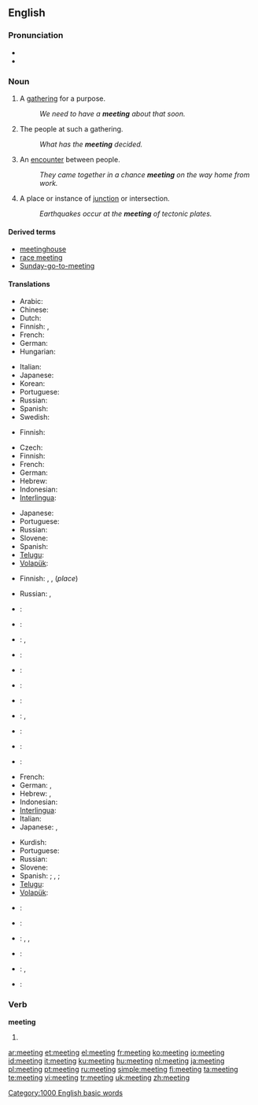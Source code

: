 ==English==

{{rank|physical|spring|troops|897|meeting|corner|spite|built}}

===Pronunciation===
* {{audio|en-us-meeting.ogg|Audio (US)}}
* {{rhymes|iːtɪŋ}}

===Noun===
{{en-noun}}

# A [[gathering]] for a purpose.
#: ''We need to have a '''meeting''' about that soon.''
# The people at such a gathering.
#: ''What has the '''meeting''' decided.''
# An [[encounter]] between people.
#: ''They came together in a chance '''meeting''' on the way home from work.''
# A place or instance of [[junction]] or intersection.
#: ''Earthquakes occur at the '''meeting''' of tectonic plates.''

====Derived terms====
* [[meetinghouse]]
* [[race meeting]]
* [[Sunday-go-to-meeting]]

====Translations====
{{trans-top|gathering for a purpose}}
* Arabic: {{t|ar|اجتماع|tr={{IPAchar|ijtimāʕ}}|sc=Arab|m}}
* Chinese: {{t|cmn|会议|tr=huìyì|sc=Hans}}
* Dutch: {{t+|nl|bijeenkomst|f}}
* Finnish: {{t+|fi|kokous}}, {{t+|fi|palaveri}}
* French: {{t+|fr|réunion|f}}
* German: {{t+|de|Versammlung|f}}
* Hungarian: {{t|hu|találkozás}}
{{trans-mid}}
* Italian: {{t+|it|riunione|f}}
* Japanese: {{t|ja|会合|tr=かいごう, kaigō|sc=Jpan}}
* Korean: {{t|ko|회합|tr=hoehap|sc=Hang}}
* Portuguese: {{t+|pt|reunião|f}}
* Russian: {{t+|ru|собрание|n|tr=sobránije|sc=Cyrl}}
* Spanish: {{t-|es|reunión|f}}
* Swedish: {{t+|sv|möte|n}}
{{trans-bottom}}

{{trans-top|people at such a gathering}}
* Finnish: {{t+|fi|kokous}}
{{trans-mid}}
{{trans-bottom}}

{{trans-top|encounter between people}}
* Czech: {{t-|cs|setkání|n}}
* Finnish: {{t+|fi|tapaaminen}}
* French: {{t+|fr|rencontre|f}}
* German: {{t-|de|Treffen|n}}
* Hebrew: {{t|he|פגישה|tr=pgishá|sc=Hebr|f}}
* Indonesian: {{t-|id|temu|alt=pertemuan|xs=Indonesian}}
* [[Interlingua]]: {{t|ia|incontro}}
{{trans-mid}}
* Japanese: {{t|ja|会|tr=[[かい]], kai|sc=Jpan}}
* Portuguese: {{t+|pt|encontro}}
* Russian: {{t|ru|встреча|tr=vstreča|f}}
* Slovene: {{t|sl|srečanje|n}}
* Spanish: {{t-|es|encuentro}}
* [[Telugu]]: {{t|te|సమావేశం|tr=samaavesham}}
* [[Volapük]]: {{t|vo|kolköm}}
{{trans-bottom}}

{{trans-top|place or instance of junction or intersection}}
* Finnish: {{t-|fi|sauma}}, {{t|fi|yhtymäkohta}}, {{t-|fi|risteyskohta}} (''place'')
{{trans-mid}}
* Russian: {{t|ru|стык|tr=styk|m|sc=Cyrl}}, {{t|ru|пересечение|tr=peresečénije|n|sc=Cyrl}}
{{trans-bottom}}

{{trans-top|agreed upon event which happens at a specified time and place}}
* {{ttbc|Czech}}: {{t|hr|schůze|f}}
* {{ttbc|German}}: {{t|de|Treffen|n}}
* {{ttbc|Hebrew}}: {{t|he|פגישה|tr=pgishá|sc=Hebr|f}}, {{t|he|ישיבה|tr=yeshivá|sc=Hebr|f}}
* {{ttbc|Interlingua}}: {{t|ia|reunion}}
* {{ttbc|Italian}}: {{t|it|riunione|f}}
* {{ttbc|Kurdish}}: {{t|ku|کۆبونه‌وه‌|sc=ku-Arab}}
{{trans-mid}}
* {{ttbc|Portuguese}}: {{t|pt|reunião|f}}
* {{ttbc|Slovene}}: {{t|sl|sestanek|m}}, {{t|sl|srečanje|n}}
* {{ttbc|Spanish}}: {{t|es|reunión|f}}
* {{ttbc|Telugu}}: {{t|te|సమావేశం|tr=samaavesham}}
* {{ttbc|Volapük}}: {{t|vo|kobükam}}
{{trans-bottom}}

{{trans-top|gathering among business people to discuss their business}}
* French: {{t+|fr|réunion|f}}
* German: {{t+|de|Sitzung|f}}, {{t+|de|Besprechung|f}}
* Hebrew: {{t|he|פגישה|tr=pgishá|sc=Hebr|f}}, {{t|he|ישיבה|tr=yeshivá|sc=Hebr|f}}
* Indonesian: {{t|id|rapat}}
* [[Interlingua]]: {{t|ia|meeting}}
* Italian: {{t+|it|riunione|f}}
* Japanese: {{t|ja|会議|tr=[[かいぎ]], kaigi|sc=Jpan}}, {{t|ja|ミーティング|tr=mītingu|sc=Jpan}}
{{trans-mid}}
* Kurdish: {{t|ku|کۆبونه‌وه‌|sc=ku-Arab}}
* Portuguese: {{t+|pt|reunião|f}}
* Russian: {{t|ru|совещание|tr=soveščánije|n}}
* Slovene: {{t|sl|sestanek|m}}
* Spanish: {{t|es|reunión|f}}; {{t|es|mitin|m}}, {{t|es|mítin}} {{italbrac|Latin America}}; {{t|es|junta|f}}
* [[Telugu]]: {{t|te|సమావేశం|tr=samaavesham}}
* [[Volapük]]: {{t|vo|büsidakolköm}}
{{trans-bottom}}

{{checktrans-top}}
* {{ttbc|Azeri}}: {{t|az|görüş}}
* {{ttbc|Chinese}}: {{t|cmn|会见|tr=huìjiàn|sc=Hans}}
* {{ttbc|Dutch}}: {{t|nl|vergadering|f}}, {{t|nl|bijeenkomst|f}}, {{t|nl|zitting|f}}
{{checktrans-mid}}
* {{ttbc|Norwegian}}: {{t|no|møte}}
* {{ttbc|Thai}}: {{t|th|ประชุม|tr=bpràchoom|sc=Thai}}, {{t|th|การสังสรรค์|tr=gaan săngsăn|sc=Thai}}
* {{ttbc|Welsh}}: {{t|cy|cyfarfod}}
{{checktrans-bottom}}

===Verb===
'''meeting'''

# {{present participle of|[[meet]]}}

[[Category:1000 English basic words]]

[[ar:meeting]]
[[et:meeting]]
[[el:meeting]]
[[fr:meeting]]
[[ko:meeting]]
[[io:meeting]]
[[id:meeting]]
[[it:meeting]]
[[ku:meeting]]
[[hu:meeting]]
[[nl:meeting]]
[[ja:meeting]]
[[pl:meeting]]
[[pt:meeting]]
[[ru:meeting]]
[[simple:meeting]]
[[fi:meeting]]
[[ta:meeting]]
[[te:meeting]]
[[vi:meeting]]
[[tr:meeting]]
[[uk:meeting]]
[[zh:meeting]]